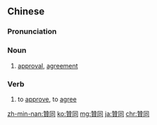 {{also|赞同}}
==Chinese==
{{zh-forms|s=赞同}}

===Pronunciation===
{{zh-pron
|m=zàntóng
|c=zaan3 tung4
|mn=chàn-tông
|cat=n
}}

===Noun===
{{zh-noun}}
# [[approval]], [[agreement]]

===Verb===
{{zh-verb}}
# to [[approve]], to [[agree]]

[[zh-min-nan:贊同]]
[[ko:贊同]]
[[mg:贊同]]
[[ja:贊同]]
[[chr:贊同]]